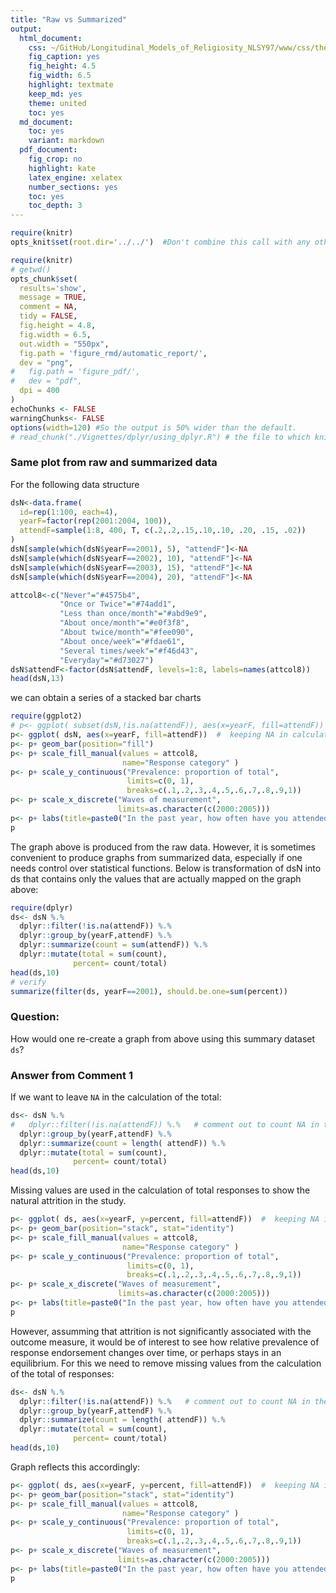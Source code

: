 ```yaml
---
title: "Raw vs Summarized"
output:
  html_document:
    css: ~/GitHub/Longitudinal_Models_of_Religiosity_NLSY97/www/css/thesis.css
    fig_caption: yes
    fig_height: 4.5
    fig_width: 6.5
    highlight: textmate
    keep_md: yes
    theme: united
    toc: yes
  md_document:
    toc: yes
    variant: markdown
  pdf_document:
    fig_crop: no
    highlight: kate
    latex_engine: xelatex
    number_sections: yes
    toc: yes
    toc_depth: 3
---
```


<!--  Set the working directory to the repository's base directory; this assumes the report is nested inside of only one directory.-->
```r
require(knitr)
opts_knit$set(root.dir='../../')  #Don't combine this call with any other chunk -especially one that uses file paths.

```

```r
require(knitr)
# getwd()
opts_chunk$set(
  results='show', 
  message = TRUE,
  comment = NA, 
  tidy = FALSE,
  fig.height = 4.8, 
  fig.width = 6.5, 
  out.width = "550px",
  fig.path = 'figure_rmd/automatic_report/',     
  dev = "png",
#   fig.path = 'figure_pdf/',     
#   dev = "pdf",
  dpi = 400
)
echoChunks <- FALSE
warningChunks<- FALSE
options(width=120) #So the output is 50% wider than the default.
# read_chunk("./Vignettes/dplyr/using_dplyr.R") # the file to which knitr calls for the chunks
```

### Same plot from raw and summarized data

For the following data structure
```r
dsN<-data.frame(
  id=rep(1:100, each=4),
  yearF=factor(rep(2001:2004, 100)),
  attendF=sample(1:8, 400, T, c(.2,.2,.15,.10,.10, .20, .15, .02))
)
dsN[sample(which(dsN$yearF==2001), 5), "attendF"]<-NA
dsN[sample(which(dsN$yearF==2002), 10), "attendF"]<-NA
dsN[sample(which(dsN$yearF==2003), 15), "attendF"]<-NA
dsN[sample(which(dsN$yearF==2004), 20), "attendF"]<-NA

attcol8<-c("Never"="#4575b4",
           "Once or Twice"="#74add1",
           "Less than once/month"="#abd9e9",
           "About once/month"="#e0f3f8",
           "About twice/month"="#fee090",
           "About once/week"="#fdae61",
           "Several times/week"="#f46d43",
           "Everyday"="#d73027")
dsN$attendF<-factor(dsN$attendF, levels=1:8, labels=names(attcol8))
head(dsN,13)
```

we can obtain a series of a stacked bar charts
```r
require(ggplot2)
# p<- ggplot( subset(dsN,!is.na(attendF)), aes(x=yearF, fill=attendF)) # leaving NA out of
p<- ggplot( dsN, aes(x=yearF, fill=attendF))  #  keeping NA in calculations
p<- p+ geom_bar(position="fill")
p<- p+ scale_fill_manual(values = attcol8,
                         name="Response category" )
p<- p+ scale_y_continuous("Prevalence: proportion of total",
                          limits=c(0, 1),
                          breaks=c(.1,.2,.3,.4,.5,.6,.7,.8,.9,1))
p<- p+ scale_x_discrete("Waves of measurement",
                        limits=as.character(c(2000:2005)))
p<- p+ labs(title=paste0("In the past year, how often have you attended a worship service?"))
p
```

The graph above is produced from the raw data. However, it is sometimes convenient to produce graphs from summarized data, especially if one needs control over statistical functions. Below is transformation of dsN into ds that contains only the values that are actually mapped on the graph above:

```r
require(dplyr)
ds<- dsN %.%
  dplyr::filter(!is.na(attendF)) %.%
  dplyr::group_by(yearF,attendF) %.%
  dplyr::summarize(count = sum(attendF)) %.%
  dplyr::mutate(total = sum(count),
              percent= count/total)
head(ds,10)
# verify
summarize(filter(ds, yearF==2001), should.be.one=sum(percent))
```

### Question:
How would one re-create a graph from above using this summary dataset <code>ds</code>?

### Answer from Comment 1
If we want to leave <code>NA</code> in the calculation of the total:
```r
ds<- dsN %.%
#   dplyr::filter(!is.na(attendF)) %.%   # comment out to count NA in the total
  dplyr::group_by(yearF,attendF) %.%
  dplyr::summarize(count = length( attendF)) %.%
  dplyr::mutate(total = sum(count),
              percent= count/total)
head(ds,10)
```
Missing values are used in the calculation of total responses to show the natural attrition in the study. 

```r
p<- ggplot( ds, aes(x=yearF, y=percent, fill=attendF))  #  keeping NA in calculations
p<- p+ geom_bar(position="stack", stat="identity")
p<- p+ scale_fill_manual(values = attcol8,
                         name="Response category" )
p<- p+ scale_y_continuous("Prevalence: proportion of total",
                          limits=c(0, 1),
                          breaks=c(.1,.2,.3,.4,.5,.6,.7,.8,.9,1))
p<- p+ scale_x_discrete("Waves of measurement",
                        limits=as.character(c(2000:2005)))
p<- p+ labs(title=paste0("In the past year, how often have you attended a worship service?"))
p

```
However, assumming that attrition is not significantly associated with the outcome measure, it would be of interest to see how relative prevalence of response endorsement changes over time, or perhaps stays in an equilibrium. For this we need to remove missing values from the calculation of the total of responses:  
```r
ds<- dsN %.%
  dplyr::filter(!is.na(attendF)) %.%   # comment out to count NA in the total
  dplyr::group_by(yearF,attendF) %.%
  dplyr::summarize(count = length( attendF)) %.%
  dplyr::mutate(total = sum(count),
              percent= count/total)
head(ds,10)
```

Graph reflects this accordingly:
```r
p<- ggplot( ds, aes(x=yearF, y=percent, fill=attendF))  #  keeping NA in calculations
p<- p+ geom_bar(position="stack", stat="identity")
p<- p+ scale_fill_manual(values = attcol8,
                         name="Response category" )
p<- p+ scale_y_continuous("Prevalence: proportion of total",
                          limits=c(0, 1),
                          breaks=c(.1,.2,.3,.4,.5,.6,.7,.8,.9,1))
p<- p+ scale_x_discrete("Waves of measurement",
                        limits=as.character(c(2000:2005)))
p<- p+ labs(title=paste0("In the past year, how often have you attended a worship service?"))
p

```